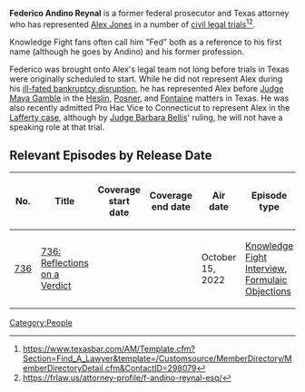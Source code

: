 {{Stub}}

'''Federico Andino Reynal''' is a former federal prosecutor and Texas attorney who has represented [[Alex Jones]] in a number of [[Notable Legal Proceedings|civil legal trials]]<ref>https://www.texasbar.com/AM/Template.cfm?Section=Find_A_Lawyer&template=/Customsource/MemberDirectory/MemberDirectoryDetail.cfm&ContactID=298079</ref><ref>https://frlaw.us/attorney-profile/f-andino-reynal-esq/</ref>.

Knowledge Fight fans often call him "Fed" both as a reference to his first name (although he goes by Andino) and his former profession.

Federico was brought onto Alex's legal team not long before trials in Texas were originally scheduled to start. While he did not represent Alex during his [[InfoW et. al. Bankruptcy Case|ill-fated bankruptcy disruption]], he has represented Alex before [[Judge Maya Gamble]] in the [[Texas Sandy Hook Lawsuit (Heslin v. Jones)|Heslin]], [[Pozner Texas Sandy Hook Lawsuit (Pozner v. Jones)|Posner]], and [[Texas Parkland Shooting Lawsuit (Fontaine v. Jones)|Fontaine]] matters in Texas. He was also recently admitted Pro Hac Vice to Connecticut to represent Alex in the [[Connecticut Sandy Hook Lawsuit (Lafferty v. Jones)|Lafferty case]], although by [[Judge Barbara Bellis]]' ruling, he will not have a speaking role at that trial.

==Relevant Episodes by Release Date==
{| class="fandom-table"
!No.
!Title
!Coverage
start date
!Coverage
end date
!Air date
!Episode type
|-
|[[736: Reflections on a Verdict|736]]
|[[736: Reflections on a Verdict]]
|
|
|October 15, 2022
|[[:Category:Knowledge Fight Interview|Knowledge Fight Interview]], [[:Category:Formulaic Objections|Formulaic Objections]]
|}

[[Category:People]]
